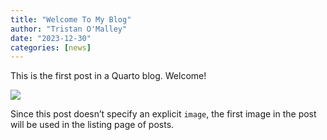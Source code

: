 ```yaml
---
title: "Welcome To My Blog"
author: "Tristan O'Malley"
date: "2023-12-30"
categories: [news]
---
```


This is the first post in a Quarto blog. Welcome!

![](thumbnail.jpg)

Since this post doesn't specify an explicit `image`, the first image in the post will be used in the listing page of posts.
